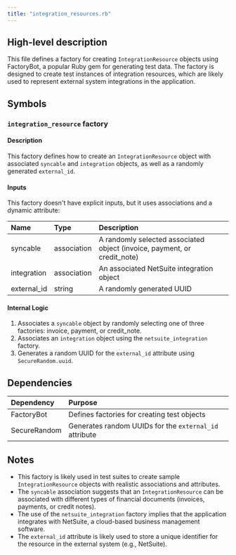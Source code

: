 ```yaml
---
title: "integration_resources.rb"
---
```


## High-level description
This file defines a factory for creating `IntegrationResource` objects using FactoryBot, a popular Ruby gem for generating test data. The factory is designed to create test instances of integration resources, which are likely used to represent external system integrations in the application.

## Symbols

### `integration_resource` factory
#### Description
This factory defines how to create an `IntegrationResource` object with associated `syncable` and `integration` objects, as well as a randomly generated `external_id`.

#### Inputs
This factory doesn't have explicit inputs, but it uses associations and a dynamic attribute:

| Name | Type | Description |
|:-----|:-----|:------------|
| syncable | association | A randomly selected associated object (invoice, payment, or credit_note) |
| integration | association | An associated NetSuite integration object |
| external_id | string | A randomly generated UUID |

#### Internal Logic
1. Associates a `syncable` object by randomly selecting one of three factories: invoice, payment, or credit_note.
2. Associates an `integration` object using the `netsuite_integration` factory.
3. Generates a random UUID for the `external_id` attribute using `SecureRandom.uuid`.

## Dependencies
| Dependency | Purpose |
|:-----------|:--------|
| FactoryBot | Defines factories for creating test objects |
| SecureRandom | Generates random UUIDs for the `external_id` attribute |

## Notes
- This factory is likely used in test suites to create sample `IntegrationResource` objects with realistic associations and attributes.
- The `syncable` association suggests that an `IntegrationResource` can be associated with different types of financial documents (invoices, payments, or credit notes).
- The use of the `netsuite_integration` factory implies that the application integrates with NetSuite, a cloud-based business management software.
- The `external_id` attribute is likely used to store a unique identifier for the resource in the external system (e.g., NetSuite).